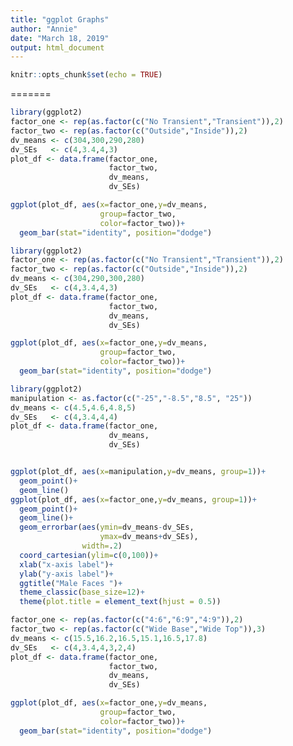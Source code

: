 ```yaml
---
title: "ggplot Graphs"
author: "Annie"
date: "March 18, 2019"
output: html_document
---
```


```r
knitr::opts_chunk$set(echo = TRUE)
```



=======

```r
library(ggplot2)
factor_one <- rep(as.factor(c("No Transient","Transient")),2)
factor_two <- rep(as.factor(c("Outside","Inside")),2)
dv_means <- c(304,300,290,280)
dv_SEs   <- c(4,3.4,4,3)
plot_df <- data.frame(factor_one,
                      factor_two,
                      dv_means,
                      dv_SEs)

ggplot(plot_df, aes(x=factor_one,y=dv_means,
                    group=factor_two,
                    color=factor_two))+
  geom_bar(stat="identity", position="dodge")
```

```r
library(ggplot2)
factor_one <- rep(as.factor(c("No Transient","Transient")),2)
factor_two <- rep(as.factor(c("Outside","Inside")),2)
dv_means <- c(304,290,300,280)
dv_SEs   <- c(4,3.4,4,3)
plot_df <- data.frame(factor_one,
                      factor_two,
                      dv_means,
                      dv_SEs)

ggplot(plot_df, aes(x=factor_one,y=dv_means,
                    group=factor_two,
                    color=factor_two))+
  geom_bar(stat="identity", position="dodge")
```

```r
library(ggplot2)
manipulation <- as.factor(c("-25","-8.5","8.5", "25"))
dv_means <- c(4.5,4.6,4.8,5)
dv_SEs   <- c(4,3.4,4,4)
plot_df <- data.frame(factor_one,
                      dv_means,
                      dv_SEs)


ggplot(plot_df, aes(x=manipulation,y=dv_means, group=1))+
  geom_point()+
  geom_line()
ggplot(plot_df, aes(x=factor_one,y=dv_means, group=1))+
  geom_point()+
  geom_line()+
  geom_errorbar(aes(ymin=dv_means-dv_SEs,
                    ymax=dv_means+dv_SEs),
                width=.2)
  coord_cartesian(ylim=c(0,100))+
  xlab("x-axis label")+
  ylab("y-axis label")+
  ggtitle("Male Faces ")+
  theme_classic(base_size=12)+
  theme(plot.title = element_text(hjust = 0.5))
```


```r
factor_one <- rep(as.factor(c("4:6","6:9","4:9")),2)
factor_two <- rep(as.factor(c("Wide Base","Wide Top")),3)
dv_means <- c(15.5,16.2,16.5,15.1,16.5,17.8)
dv_SEs   <- c(4,3.4,4,3,2,4)
plot_df <- data.frame(factor_one,
                      factor_two,
                      dv_means,
                      dv_SEs)

ggplot(plot_df, aes(x=factor_one,y=dv_means,
                    group=factor_two,
                    color=factor_two))+
  geom_bar(stat="identity", position="dodge")
```

